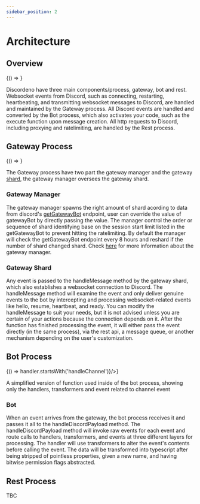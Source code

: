 ```yaml
---
sidebar_position: 2
---
```


# Architecture
## Overview


<BrowserOnly>
  {() => <FlowChart />}
</BrowserOnly>

Discordeno have three main components/process, gateway, bot and rest. Websocket events from Discord, such as connecting, restarting, heartbeating, and transmitting websocket messages to Discord, are handled and maintained by the Gateway process. All Discord events are handled and converted by the Bot process, which also activates your code, such as the execute function upon message creation. All http requests to Discord, including proxying and ratelimiting, are handled by the Rest process.

## Gateway Process

<BrowserOnly>
  {() => <FlowChart2 />}
</BrowserOnly>

The Gateway process have two part the gateway manager and the gateway [shard](https://discord.com/developers/docs/topics/gateway#sharding), the gateway manager oversees the gateway shard.

### Gateway Manager

The gateway manager spawns the right amount of shard acording to data from discord's [getGatewayBot](https://discord.com/developers/docs/topics/gateway#get-gateway-bot) endpoint, user can override the value of gatewayBot by directly passing the value. The manager control the order or sequence of shard identifying base on the session start limit listed in the getGatewayBot to prevent hitting the ratelimiting. By default the manager will check the getGatewayBot endpoint every 8 hours and reshard if the number of shard changed shard. Check [here](/tutorial/big-bot-guide/gateway#understanding-gateway-manager) for more information about the gateway manager.

### Gateway Shard

Any event is passed to the handleMessage method by the gateway shard, which also establishes a websocket connection to Discord. The handleMessage method will examine the event and only deliver genuine events to the bot by intercepting and processing websocket-related events like hello, resume, heartbeat, and ready. You can modify the handleMessage to suit your needs, but it is not advised unless you are certain of your actions because the connection depends on it. After the function has finished processing the event, it will either pass the event directly (in the same process), via the rest api, a message queue, or another mechanism depending on the user's customization.

## Bot Process

<BrowserOnly>
  {() => <FlowChart3 handlerFilter={(handler) => handler.startsWith('handleChannel')}/>}
</BrowserOnly>

A simplified version of function used inside of the bot process, showing only the handlers, transformers and event related to channel event

### Bot

When an event arrives from the gateway, the bot process receives it and passes it all to the handleDiscordPayload method. The handleDiscordPayload method will invoke raw events for each event and route calls to handlers, transformers, and events at three different layers for processing. The handler will use transformers to alter the event's contents before calling the event. The data will be transformed into typescript after being stripped of pointless properties, given a new name, and having bitwise permission flags abstracted.

## Rest Process

TBC